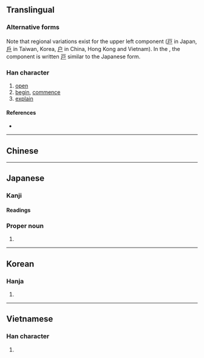 {{character info/new}}
{{character info/new|0x2f843}}
{{also|启|啟}}
==Translingual==
{{Han simplified forms|啟|啓|启}}

===Alternative forms===
Note that regional variations exist for the upper left component ([[戸]] in Japan, [[戶]] in Taiwan, Korea, [[户]] in China, Hong Kong and Vietnam). In the {{w|Kangxi dictionary}}, the component is written [[戸]] similar to the Japanese form.

===Han character===
{{Han char|rn=30|rad=口|as=08|sn=11|four=|canj=HKR,IKR,XHKR|ids=⿱⿰戸攵口(J),⿱⿰戶攵口(TK),⿱⿰户攵口(GHV)}}

# [[open]]
# [[begin]], [[commence]]
# [[explain]]

====References====
* {{Han ref|kx=0195.170|dkj=03820|dj=0416.160|hdz=10646.120|uh=5553|ud=21843}}

----

==Chinese==
{{zh-see|啟|v}}

----

==Japanese==

===Kanji===
{{ja-kanji|grade=c|rs=口08}}

====Readings====
{{ja-readings
|goon=け
|kanon=けい
|kun=ひら-く, もう-す
}}

===Proper noun===
{{ja-pos|proper|けい}}

# {{given name|male|lang=ja|sort=けい}}

----

==Korean==

===Hanja===
{{ko-hanja|hangeul=계|rv=gye|mr=kye}}

# {{defn|lang=ko|sort=口08}}

----

==Vietnamese==

===Han character===
{{vi-hantu|[[khải]], [[kiết]]|rs=口08}}

# {{defn|lang=vi|sort=口08}}